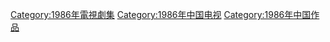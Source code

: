 {{Catnav|頁面分類|...|电视节目|电视剧|每年電視影集|1986年電視影集}}
{{Catnav|頁面分類|...|电视节目|电视剧|各國電視劇|中国电视剧|每年中國電視劇集}}

{{cat year nav
| year = 1986
| cat = 中國電視劇集 
| sortkey = 中國電視劇集
| article = 中國電視劇
| in = 
}}

[[Category:1986年電視劇集|Category:1986年電視劇集]]
[[Category:1986年中国电视|Category:1986年中国电视]]
[[Category:1986年中国作品|Category:1986年中国作品]]